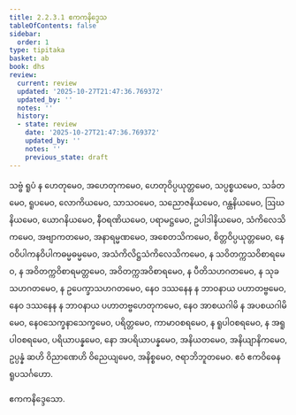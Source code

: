 ```yaml
---
title: 2.2.3.1 ဧကကနိဒ္ဒေသ
tableOfContents: false
sidebar:
  order: 1
type: tipitaka
basket: ab
book: dhs
review:
  current: review
  updated: '2025-10-27T21:47:36.769372'
  updated_by: ''
  notes: ''
  history:
  - state: review
    date: '2025-10-27T21:47:36.769372'
    updated_by: ''
    notes: ''
    previous_state: draft
---
```



<ReviewStatus review={frontmatter.review} showDetails={true} />

<HypothesisAnnotation frontmatter={frontmatter} />

<DynamicBreadcrumb />

<Division number="594" book="dhs" e="ch" v="29" p="156">

<Paragraph number="1234" book="dhs">
သဗ္ဗံ ရူပံ န ဟေတုမေဝ, အဟေတုကမေဝ, ဟေတုဝိပ္ပယုတ္တမေဝ, သပ္ပစ္စယမေဝ, သင်္ခတမေဝ, ရူပမေဝ, လောကိယမေဝ, သာသဝမေဝ, သညောဇနိယမေဝ, ဂန္ထနိယမေဝ, ဩဃနိယမေဝ, ယောဂနိယမေဝ, နီဝရဏိယမေဝ, ပရာမဋ္ဌမေဝ, ဥပါဒါနိယမေဝ, သံကိလေသိကမေဝ, အဗျာကတမေဝ, အနာရမ္မဏမေဝ, အစေတသိကမေဝ, စိတ္တဝိပ္ပယုတ္တမေဝ, နေဝဝိပါကနဝိပါကဓမ္မဓမ္မမေဝ, အသံကိလိဋ္ဌသံကိလေသိကမေဝ, န သဝိတက္ကသဝိစာရမေဝ, န အဝိတက္ကဝိစာရမတ္တမေဝ, အဝိတက္ကအဝိစာရမေဝ, န ပီတိသဟဂတမေဝ, န သုခသဟဂတမေဝ, န ဥပေက္ခာသဟဂတမေဝ, နေဝ ဒဿနေန န ဘာဝနာယ ပဟာတဗ္ဗမေဝ, နေဝ ဒဿနေန န ဘာဝနာယ ပဟာတဗ္ဗဟေတုကမေဝ, နေဝ အာစယဂါမိ န အပစယဂါမိမေဝ, နေဝသေက္ခနာသေက္ခမေဝ, ပရိတ္တမေဝ, ကာမာဝစရမေဝ, န ရူပါဝစရမေဝ, န အရူပါဝစရမေဝ, ပရိယာပန္နမေဝ, နော အပရိယာပန္နမေဝ, အနိယတမေဝ, အနိယျာနိကမေဝ, ဥပ္ပန္နံ ဆဟိ ဝိညာဏေဟိ ဝိညေယျမေဝ, အနိစ္စမေဝ, ဇရာဘိဘူတမေဝ.

</Paragraph>
</Division>

<Paragraph number="1235" type="center" book="dhs">
ဧဝံ ဧကဝိဓေန ရူပသင်္ဂဟော.

  
ဧကကနိဒ္ဒေသော.
</Paragraph>